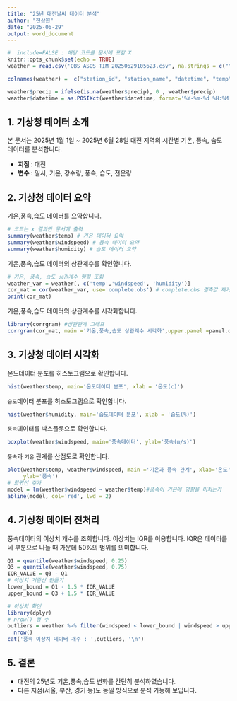 ---
title: "25년 대전날씨 데이터 분석"
author: "현상원"
date: "2025-06-29"
output: word_document
---
```{r setup, include=FALSE}
#  include=FALSE : 해당 코드를 문서에 포함 X
knitr::opts_chunk$set(echo = TRUE)
weather = read.csv('OBS_ASOS_TIM_20250629105623.csv', na.strings = c(""), fileEncoding = 'CP949', encoding = 'UTF-8', check.names = FALSE)

colnames(weather) =  c("station_id", "station_name", "datetime", "temp", "precip", "windspeed", "winddir", "humidity","CA")

weather$precip = ifelse(is.na(weather$precip), 0 , weather$precip)
weather$datetime = as.POSIXct(weather$datetime, format='%Y-%m-%d %H:%M')
```

## 1. 기상청 데이터 소개

본 문서는 2025년 1월 1일 ~ 2025년 6월 28일 대전 지역의 시간별 기온, 풍속, 습도 데이터를 분석합니다.

- **지점** : 대전
- **변수** : 일시, 기온, 강수량, 풍속, 습도, 전운량

## 2. 기상청 데이터 요약

기온,풍속,습도 데이터를 요약합니다.
```{r, echo=FALSE}
# 코드는 x 결과만 문서에 출력
summary(weather$temp) # 기온 데이터 요약
summary(weather$windspeed) # 풍속 데이터 요약
summary(weather$humidity) # 습도 데이터 요약
```

기온,풍속,습도 데이터의 상관계수를 확인합니다.
```{r, echo=FALSE}
# 기온, 풍속, 습도 상관계수 행렬 조회
weather_var = weather[, c('temp','windspeed', 'humidity')]
cor_mat = cor(weather_var, use='complete.obs') # complete.obs 결측값 제거
print(cor_mat)
```

기온,풍속,습도 데이터의 상관계수를 시각화합니다.
```{r, echo=FALSE}
library(corrgram) #상관관계 그래프
corrgram(cor_mat, main ='기온,풍속,습도 상관계수 시각화',upper.panel =panel.cor)
```

## 3. 기상청 데이터 시각화

온도데이터 분포를 히스토그램으로 확인합니다.
```{r, echo=FALSE}
hist(weather$temp, main='온도데이터 분포', xlab = '온도(c)')
```

`습도`데이터 분포를 히스토그램으로 확인합니다.
```{r, echo=FALSE}
hist(weather$humidity, main='습도데이터 분포', xlab = '습도(%)')
```

`풍속`데이터를 박스플롯으로 확인합니다.
```{r, echo=FALSE}
boxplot(weather$windspeed, main='풍속데이터', ylab='풍속(m/s)')
```

`풍속`과 `기온` 관계를 산점도로 확인합니다.
```{r, echo=FALSE}
plot(weather$temp, weather$windspeed, main ='기온과 풍속 관계', xlab='온도',
     ylab='풍속')
# 회귀선 추가
model = lm(weather$windspeed ~ weather$temp)#풍속이 기온에 영향을 미치는가
abline(model, col='red', lwd = 2)
```

## 4. 기상청 데이터 전처리

풍속데이터의 이상치 개수를 조회합니다. 이상치는 IQR를 이용합니다.
IQR은 데이터를 네 부분으로 나눌 때 가운데 50%의 범위를 의미합니다.
```{r, echo=FALSE}
Q1 = quantile(weather$windspeed, 0.25)
Q3 = quantile(weather$windspeed, 0.75)
IQR_VALUE = Q3 - Q1
# 이상치 기준선 만들기
lower_bound = Q1 - 1.5 * IQR_VALUE
upper_bound = Q3 + 1.5 * IQR_VALUE

# 이상치 확인
library(dplyr)
# nrow() 행 수
outliers = weather %>% filter(windspeed < lower_bound | windspeed > upper_bound) %>%
  nrow()
cat('풍속 이상치 데이터 개수 : ',outliers, '\n')
```


## 5. 결론

- 대전의 25년도 기온,풍속,습도 변화를 간단히 분석하였습니다.
- 다른 지점(서울, 부산, 경기 등)도 동일 방식으로 분석 가능해 보입니다.


